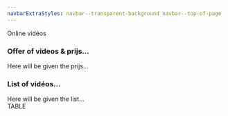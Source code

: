 ```yaml
---
navbarExtraStyles: navbar--transparent-background navbar--top-of-page
---
```


<Section>
  <Background imageName="meditation.jpg" className="vh-50 w-100">
    <SectionFooter className="text--light text--emphasized ml-3">
      Online vidéos
    </SectionFooter>
  </Background>
  <Content className="w-100">
    <h3> Offer of videos & prijs... </h3>
    Here will be given the prijs...
  </Content>
  <Content className="w-100">
    <h3> List of vidéos... </h3>
    Here will be given the list...
    <br/>
    TABLE
  </Content>
</Section>
